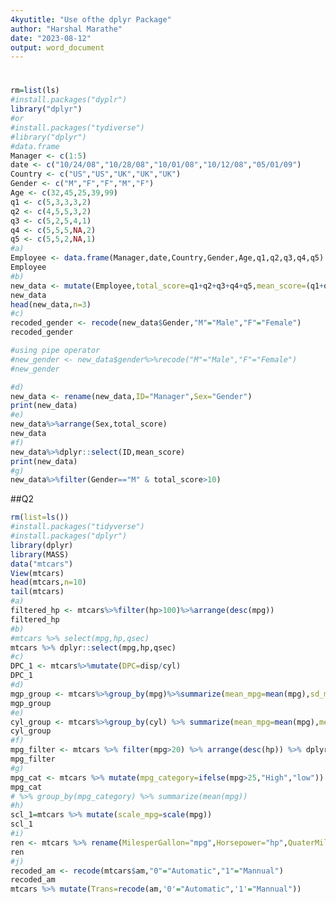 ```yaml
---
4kyutitle: "Use ofthe dplyr Package"
author: "Harshal Marathe"
date: "2023-08-12"
output: word_document
---
```

#
```r
rm=list(ls)
#install.packages("dyplr")
library("dplyr")
#or
#install.packages("tydiverse")
#library("dplyr")
#data.frame
Manager <- c(1:5)
date <- c("10/24/08","10/28/08","10/01/08","10/12/08","05/01/09")
Country <- c("US","US","UK","UK","UK")
Gender <- c("M","F","F","M","F")
Age <- c(32,45,25,39,99)
q1 <- c(5,3,3,3,2)
q2 <- c(4,5,5,3,2)
q3 <- c(5,2,5,4,1)
q4 <- c(5,5,5,NA,2)
q5 <- c(5,5,2,NA,1)
#a)
Employee <- data.frame(Manager,date,Country,Gender,Age,q1,q2,q3,q4,q5)
Employee
#b)
new_data <- mutate(Employee,total_score=q1+q2+q3+q4+q5,mean_score=(q1+q2+q3+q4+q5)/5)
new_data
head(new_data,n=3)
#c)
recoded_gender <- recode(new_data$Gender,"M"="Male","F"="Female")
recoded_gender

#using pipe operator
#new_gender <- new_data$gender%>%recode("M"="Male","F"="Female")
#new_gender

#d)
new_data <- rename(new_data,ID="Manager",Sex="Gender")
print(new_data)
#e)
new_data%>%arrange(Sex,total_score)
new_data
#f)
new_data%>%dplyr::select(ID,mean_score)
print(new_data)
#g)
new_data%>%filter(Gender=="M" & total_score>10)
```
##Q2

```r
rm(list=ls())
#install.packages("tidyverse")
#install.packages("dplyr")
library(dplyr)
library(MASS)
data("mtcars")
View(mtcars)
head(mtcars,n=10)
tail(mtcars)
#a)
filtered_hp <- mtcars%>%filter(hp>100)%>%arrange(desc(mpg))
filtered_hp
#b)
#mtcars %>% select(mpg,hp,qsec)
mtcars %>% dplyr::select(mpg,hp,qsec)
#c)
DPC_1 <- mtcars%>%mutate(DPC=disp/cyl)
DPC_1
#d)
mgp_group <- mtcars%>%group_by(mpg)%>%summarize(mean_mpg=mean(mpg),sd_mpg=sd(mpg))
mgp_group
#e)
cyl_group <- mtcars%>%group_by(cyl) %>% summarize(mean_mpg=mean(mpg),mean_hp=mean(hp))
cyl_group
#f)
mpg_filter <- mtcars %>% filter(mpg>20) %>% arrange(desc(hp)) %>% dplyr::select(mpg,hp,qsec)
mpg_filter
#g)
mpg_cat <- mtcars %>% mutate(mpg_category=ifelse(mpg>25,"High","low"))
mpg_cat
# %>% group_by(mpg_category) %>% summarize(mean(mpg))
#h)
scl_1=mtcars %>% mutate(scale_mpg=scale(mpg))
scl_1
#i)
ren <- mtcars %>% rename(MilesperGallon="mpg",Horsepower="hp",QuaterMileTime="qsec")
ren
#j)
recoded_am <- recode(mtcars$am,"0"="Automatic","1"="Mannual")
recoded_am
mtcars %>% mutate(Trans=recode(am,'0'="Automatic",'1'="Mannual"))
```
